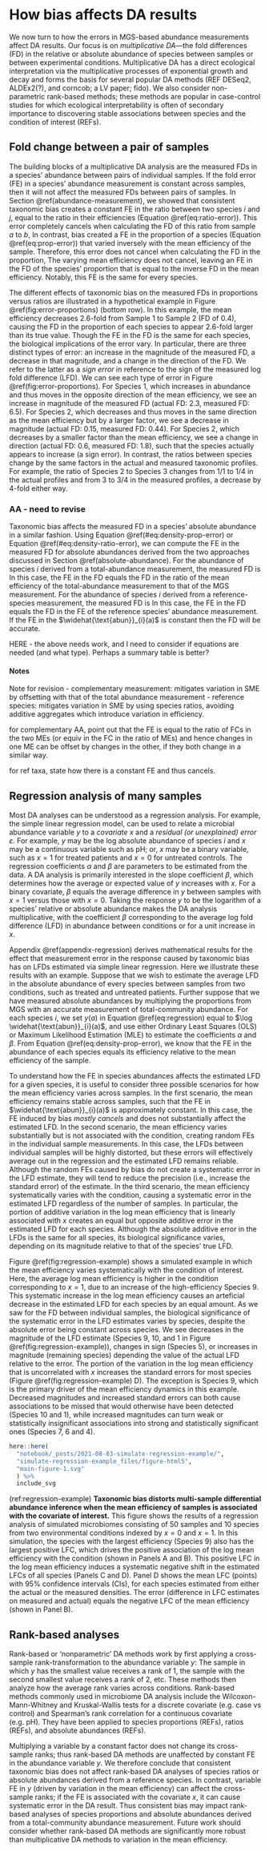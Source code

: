 # How bias affects DA results {#differential-abundance}

<!-- Previous title: Differential-abundance methods vary in their robustness to taxonomic bias  -->

We now turn to how the errors in MGS-based abundance measurements affect DA results.
Our focus is on _multiplicative DA_---the fold differences (FD) in the relative or absolute abundance of species between samples or between experimental conditions.
Multiplicative DA has a direct ecological interpretation via the multiplicative processes of exponential growth and decay and forms the basis for several popular DA methods (REF DESeq2, ALDEx2(?), and corncob; a LV paper; fido).
We also consider non-parametric rank-based methods; these methods are popular in case-control studies for which ecological interpretability is often of secondary importance to discovering stable associations between species and the condition of interest (REFs).


## Fold change between a pair of samples

The building blocks of a multiplicative DA analysis are the measured FDs in a species' abundance between pairs of individual samples.
<!-- The FE in the measured FD between two samples is given by the ratio of the FEs for the individual-sample measurements. -->
If the fold error (FE) in a species' abundance measurement is constant across samples, then it will not affect the measured FDs between pairs of samples.
<!-- Ratios -->
In Section \@ref(abundance-measurement), we showed that consistent taxonomic bias creates a constant FE in the ratio between two species $i$ and $j$, equal to the ratio in their efficiencies (Equation \@ref(eq:ratio-error)).
This error completely cancels when calculating the FD of this ratio from sample $a$ to $b$,
\begin{align}
  (\#eq:ratio-fc-error)
\underbrace{\frac{\widehat{\text{ratio}}_{i/j}(b)}{\widehat{\text{ratio}}_{i/j}(a)}} _\text{measured FD}
  &= \frac
    {\text{ratio}_{i/j}(b) \cdot \cancel{\text{efficiency}_{i} / {\text{efficiency}_j}}}
    {\text{ratio}_{i/j}(a) \cdot \cancel{\text{efficiency}_{i} / {\text{efficiency}_j}}}
\\[0.5ex]
  &=
  \underbrace{\frac{\text{ratio}_{i/j}(b)}{\text{ratio}_{i/j}(a)}}_\text{actual FD}
  .
\end{align}
<!-- Proportions -->
In contrast, bias created a FE in the proportion of a species (Equation \@ref(eq:prop-error)) that varied inversely with the mean efficiency of the sample.
Therefore, this error does not cancel when calculating the FD in the proportion,
\begin{align}
  (\#eq:prop-fc-error)
\underbrace{\frac{\widehat{\text{prop}}_{i}(b)}{\widehat{\text{prop}}_{i}(a)}} _\text{measured FD}
  &= \frac
    {\text{prop}_{i}(b) \cdot \cancel{\text{efficiency}_{i}} / {\text{efficiency}_S(b)}}
    {\text{prop}_{i}(a) \cdot \cancel{\text{efficiency}_{i}} / {\text{efficiency}_S(a)}}
\\[0.5ex]
  &=
  \underbrace{\frac{\text{prop}_{i}(b)}{\text{prop}_{i}(a)}}_\text{actual FD}
  \cdot
  \underbrace{\left[\frac{\text{efficiency}_S(b)}{\text{efficiency}_S(a)}\right]^{-1}}_\text{fold error}
  .
\end{align}
The varying mean efficiency does not cancel, leaving an FE in the FD of the species' proportion that is equal to the inverse FD in the mean efficiency.
Notably, this FE is the same for every species.

The different effects of taxonomic bias on the measured FDs in proportions versus ratios are illustrated in a hypothetical example in Figure \@ref(fig:error-proportions) (bottom row).
In this example, the mean efficiency decreases 2.6-fold from Sample 1 to Sample 2 (FD of 0.4), causing the FD in the proportion of each species to appear 2.6-fold larger than its true value.
Though the FE in the FD is the same for each species, the biological implications of the error vary.
In particular, there are three distinct types of error: an increase in the magnitude of the measured FD, a decrease in that magnitude, and a change in the direction of the FD.
We refer to the latter as a _sign error_ in reference to the sign of the measured log fold difference (LFD).
We can see each type of error in Figure \@ref(fig:error-proportions).
For Species 1, which increases in abundance and thus moves in the opposite direction of the mean efficiency, we see an increase in magnitude of the measured FD (actual FD: 2.3, measured FD: 6.5).
For Species 2, which decreases and thus moves in the same direction as the mean efficiency but by a larger factor, we see a decrease in magnitude (actual FD: 0.15, measured FD: 0.44).
For Species 2, which decreases by a smaller factor than the mean efficiency, we see a change in direction (actual FD: 0.6, measured FD: 1.8), such that the species actually appears to increase (a sign error).
In contrast, the ratios between species change by the same factors in the actual and measured taxonomic profiles.
For example, the ratio of Species 2 to Species 3 changes from $1/1$ to $1/4$ in the actual profiles and from $3$ to $3/4$ in the measured profiles, a decrease by 4-fold either way.

<!-- The ratios in sample 1 are Actual: 1:1:1, Observed: 1:18:6 -->
<!-- The ratios in sample 2 are Actual: 15:1:4, Observed: 5:6:8 -->

### AA - need to revise

Taxonomic bias affects the measured FD in a species' absolute abundance in a similar fashion.
Using Equation \@ref(\#eq:density-prop-error) or Equation \@ref(\#eq:density-ratio-error), we can compute the FE in the measured FD for absolute abundances derived from the two approaches discussed in Section \@ref(absolute-abundance).
For the abundance of species $i$ derived from a total-abundance measurement, the measured FD is
\begin{align}
  (\#eq:aa-tot-fc-error)
  FD\left[\widehat{\text{abun}}_{i}(a) \right]
  = FD\left[\text{abun}_{i}(a)\right] \cdot FD \left[ \text{efficiency}^{\text{tot}}_S(a)}{\text{efficiency}_S(a)}\right].
\end{align}
In this case, the FE in the FD equals the FD in the ratio of the mean efficiency of the total-abundance measurement to that of the MGS measurement.
For the abundance of species $i$ derived from a reference-species measurement, the measured FD is
\begin{align}
  (\#eq:aa-tot-fc-error)
  FD\left[\widehat{\text{abun}}_{i}(a) \right]
  = FD\left[\widehat{\text{abun}}_{r}(a)\right].
\end{align}
In this case, the FE in the FD equals the FD in the FE of the reference species' abundance measurement.
If the FE in the $\widehat{\text{abun}}_{i}(a)$ is constant then the FD will be accurate.

HERE - the above needs work, and I need to consider if equations are needed (and what type).
Perhaps a summary table is better?

#### Notes

Note for revision
- complementary measurement: mitigates variation in SME by offsetting with that of the total abundance measurement
- reference species: mitigates variation in SME by using species ratios, avoiding additive aggregates which introduce variation in efficiency.

for complementary AA, point out that the FE is equal to the ratio of FCs in the two MEs (or equiv in the FC in the ratio of MEs) and hence changes in one ME can be offset by changes in the other, if they both change in a similar way.

for ref taxa, state how there is a constant FE and thus cancels.

## Regression analysis of many samples

Most DA analyses can be understood as a regression analysis.
For example, the simple linear regression model,
\begin{align}
  (\#eq:regression)
  y(a) = \alpha + \beta x(a) + \varepsilon(a),
\end{align}
can be used to relate a microbial abundance variable $y$ to a _covariate_ $x$ and a _residual (or unexplained) error_ $\varepsilon$.
For example, $y$ may be the log absolute abundance of species $i$ and $x$ may be a continuous variable such as pH; or, $x$ may be a binary variable, such as $x=1$ for treated patients and $x=0$ for untreated controls.
The regression coefficients $\alpha$ and $\beta$ are parameters to be estimated from the data.
A DA analysis is primarily interested in the slope coefficient $\beta$, which determines how the average or expected value of $y$ increases with $x$.
For a binary covariate, $\beta$ equals the average difference in $y$ between samples with $x=1$ versus those with $x=0$.
Taking the response $y$ to be the logarithm of a species' relative or absolute abundance makes the DA analysis multiplicative, with the coefficient $\beta$ corresponding to the average log fold difference (LFD) in abundance between conditions or for a unit increase in $x$.

Appendix \@ref(appendix-regression) derives mathematical results for the effect that measurement error in the response caused by taxonomic bias has on LFDs estimated via simple linear regression.
Here we illustrate these results with an example.
Suppose that we wish to estimate the average LFD in the absolute abundance of every species between samples from two conditions, such as treated and untreated patients.
Further suppose that we have measured absolute abundances by multiplying the proportions from MGS with an accurate measurement of total-community abundance.
For each species $i$, we set $y(a)$ in Equation \@ref(eq:regression) equal to $\log \widehat{\text{abun}}_{i}(a)$, and use either Ordinary Least Squares (OLS) or Maximum Likelihood Estimation (MLE) to estimate the coefficients $\alpha$ and $\beta$.
From Equation \@ref(eq:density-prop-error), we know that the FE in the abundance of each species equals its efficiency relative to the mean efficiency of the sample.

To understand how the FE in species abundances affects the estimated LFD for a given species, it is useful to consider three possible scenarios for how the mean efficiency varies across samples.
In the first scenario, the mean efficiency remains stable across samples, such that the FE in $\widehat{\text{abun}}_{i}(a)$ is approximately constant. 
In this case, the FE induced by bias _mostly cancels_ and does not substantially affect the estimated LFD.
In the second scenario, the mean efficiency varies substantially but is not associated with the condition, creating random FEs in the individual sample measurements.
In this case, the LFDs between individual samples will be highly distorted, but these errors will effectively average out in the regression and the estimated LFD remains reliable.
Although the random FEs caused by bias do not create a systematic error in the LFD estimate, they will tend to reduce the precision (i.e., increase the standard error) of the estimate.
In the third scenario, the mean efficiency systematically varies with the condition, causing a systematic error in the estimated LFD regardless of the number of samples.
In particular, the portion of additive variation in the log mean efficiency that is linearly associated with $x$ creates an equal but opposite additive error in the estimated LFD for each species.
Although the absolute additive error in the LFDs is the same for all species, its biological significance varies, depending on its magnitude relative to that of the species' true LFD.

Figure \@ref(fig:regression-example) shows a simulated example in which the mean efficiency varies systematically with the condition of interest.
Here, the average log mean efficiency is higher in the condition corresponding to $x=1$, due to an increase of the high-efficiency Species 9.
This systematic increase in the log mean efficiency causes an arteficial decrease in the estimated LFD for each species by an equal amount.
As we saw for the FD between individual samples, the biological significance of the systematic error in the LFD estimates varies by species, despite the absolute error being constant across species.
We see decreases in the magnitude of the LFD estimate (Species 9, 10, and 1 in Figure \@ref(fig:regression-example)), changes in sign (Species 5), or increases in magnitude (remaining species) depending the value of the actual LFD relative to the error.
The portion of the variation in the log mean efficiency that is uncorrelated with $x$ increases the standard errors for most species (Figure \@ref(fig:regression-example) D).
The exception is Species 9, which is the primary driver of the mean efficiency dynamics in this example.
Decreased magnitudes and increased standard errors can both cause associations to be missed that would otherwise have been detected (Species 10 and 1), while increased magnitudes can turn weak or statistically insignificant associations into strong and statistically significant ones (Species 7, 6 and 4).

<!-- Figure: Regression example -->

```r
here::here(
  "notebook/_posts/2021-08-03-simulate-regression-example/",
  "simulate-regression-example_files/figure-html5",
  "main-figure-1.svg"
  ) %>%
  include_svg
```

(ref:regression-example) **Taxonomic bias distorts multi-sample differential abundance inference when the mean efficiency of samples is associated with the covariate of interest.** This figure shows the results of a regression analysis of simulated microbiomes consisting of 50 samples and 10 species from two environmental conditions indexed by $x=0$ and $x=1$. In this simulation, the species with the largest efficiency (Species 9) also has the largest positive LFC, which drives the positive association of the log mean efficiency with the condition (shown in Panels A and B). This positive LFC in the log mean efficiency induces a systematic negative shift in the estimated LFCs of all species (Panels C and D). Panel D shows the mean LFC (points) with 95% confidence intervals (CIs), for each species estimated from either the actual or the measured densities. The error (difference in LFC estimates on measured and actual) equals the negative LFC of the mean efficiency (shown in Panel B).

<!-- end Figure -->

## Rank-based analyses 

Rank-based or 'nonparametric' DA methods work by first applying a cross-sample rank-transformation to the abundance variable $y$: The sample in which $y$ has the smallest value receives a rank of 1, the sample with the second smallest value receives a rank of 2, etc.
These methods then analyze how the average rank varies across conditions.
Rank-based methods commonly used in microbiome DA analysis include the Wilcoxon-Mann-Whitney and Kruskal-Wallis tests for a discrete covariate (e.g. case vs control) and Spearman's rank correlation for a continuous covariate (e.g. pH).
They have been applied to species proportions (REFs), ratios (REFs), and absolute abundances (REFs).

Multiplying a variable by a constant factor does not change its cross-sample ranks; thus rank-based DA methods are unaffected by constant FE in the abundance variable $y$.
We therefore conclude that consistent taxonomic bias does not affect rank-based DA analyses of species ratios or absolute abundances derived from a reference species.
In contrast, variable FE in $y$ (driven by variation in the mean efficiency) can affect the cross-sample ranks; if the FE is associated with the covariate $x$, it can cause systematic error in the DA result.
Thus consistent bias may impact rank-based analyses of species proportions and absolute abundances derived from a total-community abundance measurement.
Future work should consider whether rank-based DA methods are significantly more robust than multiplicative DA methods to variation in the mean efficiency.




